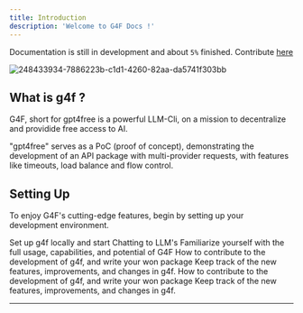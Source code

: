 ```yaml
---
title: Introduction
description: 'Welcome to G4F Docs !'
---
```


<Warning>Documentation is still in development and about `5%` finished. Contribute [here](https://github.com/gpt4free/g4f-docs)</Warning>


![248433934-7886223b-c1d1-4260-82aa-da5741f303bb](https://github.com/xtekky/gpt4free/assets/98614666/ea012c87-76e0-496a-8ac4-e2de090cc6c9)

## What is g4f ?

G4F, short for gpt4free is a powerful LLM-Cli, on a mission to decentralize and providide free access to AI.

<Warning>"gpt4free" serves as a PoC (proof of concept), demonstrating the development of an API package with multi-provider requests, with features like timeouts, load balance and flow control.</Warning>
## Setting Up

To enjoy G4F's cutting-edge features, begin by setting up your development environment. 

<CardGroup cols={2}>
  <Card
    title="Install g4f"
    icon="gear"
    href="/get-started/quickstart"
  >
    Set up g4f locally and start Chatting to LLM's
  </Card>
  <Card
    title="Explore Usage"
    icon="code"
    href="/get-started/usage"
  >
    Familiarize yourself with the full usage, capabilities, and potential of G4F
  </Card>
    <Card
    title="Contribute"
    icon="screwdriver-wrench"
    href="/get-started/contributing"
  >
    How to contribute to the development of g4f, and write your won package
  </Card>
  <Card
    title="Stay Updated"
    icon="stars"
    href="/get-started/changelog"
  >
    Keep track of the new features, improvements, and changes in g4f.
  </Card>
  <Card
    title="Contribute"
    icon="screwdriver-wrench"
    href="/get-started/contributing"
  >
    How to contribute to the development of g4f, and write your won package
  </Card>
  <Card
    title="Stay Updated"
    icon="stars"
    href="/get-started/changelog"
  >
    Keep track of the new features, improvements, and changes in g4f.
  </Card>
</CardGroup>

---

